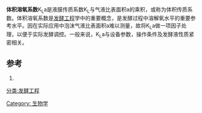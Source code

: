 '''体积溶氧系数'''K<sub>L</sub>a是液膜传质系数K<sub>L</sub>与气液比表面积a的乘积，或称为体积传质系数。体积溶氧系数是[[发酵工程|发酵工程]]学中的重要概念，是发酵过程中溶解氧水平的重要参考水平。因在实际应用中泡沫气液比表面积a难以测量，故将K<sub>L</sub>a做一项因子处理，以便于实际发酵调控。一般来说，K<sub>L</sub>a与设备参数，操作条件及发酵液性质紧密相关。

==参考==
# {{Cite book | author = 余龙江 | title = 发酵工程原理与技术应用 | location = 北京 | publisher = 化学工业出版社 | date = 2006年6月 | pages = 105-111 |ISBN =978-7-5025-8037-7| }} 

[[Category:_生物学|Category: 生物学]]
[[分类:发酵工程|分类:发酵工程]]